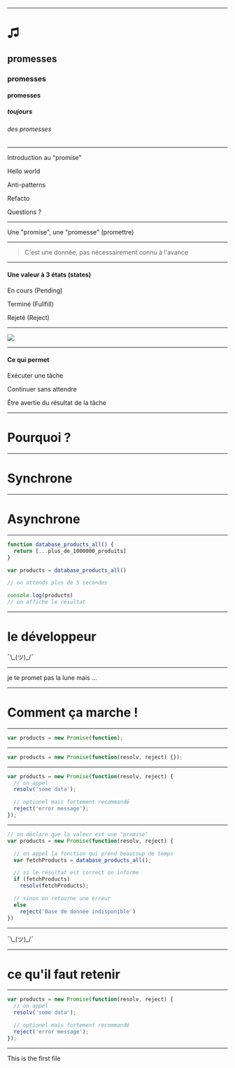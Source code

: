 


---

# ♫
## promesses
### promesses
#### promesses
##### toujours
###### des promesses


---

<div>
  <p>Introduction au "promise"</p>
  <Appear>
    <p>Hello world</p>
    <p>Anti-patterns</p>
    <p>Refacto</p>
    <p>Questions ?</p>
  </Appear>
</div>

---

Une "promise", une "promesse" (promettre)

---

> C'est une donnée, pas nécessairement connu à l'avance

---

#### Une valeur à 3 états (states)
<div>
  <Appear>
    <p>En cours (Pending)</p>
    <p>Terminé (Fullfill)</p>
    <p>Rejeté (Reject)</p>
  </Appear>
</div>

---

<Image
  src='demos/schema-promise.png'
  size='fit'
/>

---

#### Ce qui permet

<div>
  <Appear>
    <p>Exécuter une tâche</p>
    <p>Continuer sans attendre</p>
    <p>Être avertie du résultat de la tâche</p>
  </Appear>
</div>

---

# Pourquoi ?

---

# Synchrone

<Simple />

---

# Asynchrone

<SimpleAsync />

---

```jsx
function database_products_all() {
  return [...plus_de_1000000_produits]
} 

var products = database_products_all()

// on attends plus de 5 secondes

console.log(products)
// on affiche le résultat
```

---

# le développeur

<div>¯\_(ツ)_/¯</div>

---

je te promet pas la lune mais ...

---

# Comment ça marche !

---

```jsx
var products = new Promise(function);
```

---

```jsx
var products = new Promise(function(resolv, reject) {});
```

---

```jsx
var products = new Promise(function(resolv, reject) {
  // on appel
  resolv('some data');

  // optionel mais fortement recommandé
  reject('error message');
});
```

---

```jsx
// on déclare que la valeur est une "promise"
var products = new Promise(function(resolv, reject) {

  // on appel la fonction qui prend beaucoup de temps
  var fetchProducts = database_products_all();

  // si le résultat est correct on informe
  if (fetchProducts)
    resolv(fetchProducts);

  // sinon on retourne une erreur
  else
    reject('Base de donnée indisponible')
})
```

---

<div>¯\_(ツ)_/¯</div>

---

# ce qu'il faut retenir

---

```jsx
var products = new Promise(function(resolv, reject) {
  // on appel
  resolv('some data');

  // optionel mais fortement recommandé
  reject('error message');
});
```

---

This is the first file